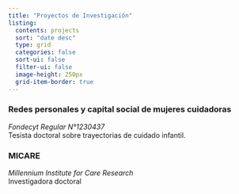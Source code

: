 ```yaml
---
title: "Proyectos de Investigación"
listing:
  contents: projects
  sort: "date desc"
  type: grid
  categories: false
  sort-ui: false
  filter-ui: false
  image-height: 250px
  grid-item-border: true
---
```


### Redes personales y capital social de mujeres cuidadoras
*Fondecyt Regular N°1230437*  
Tesista doctoral sobre trayectorias de cuidado infantil.

### MICARE
*Millennium Institute for Care Research*  
Investigadora doctoral
